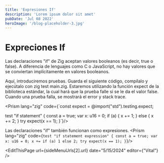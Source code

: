 ```yaml
---
title: 'Expresiones If'
description: 'Lorem ipsum dolor sit amet'
pubDate: 'Jul 08 2022'
heroImage: '/blog-placeholder-3.jpg'
---
```



<div class="flex flex-col gap-y-5 text-white py-8">
<h1 class="text-white py-8">Expreciones If</h1>

Las declaraciones <span class="bg-gray-800 rounded-md px-2 text-purple-400">"if"</span> de Zig aceptan valores booleanos (es decir, <span class="bg-gray-800 rounded-md px-2 text-purple-400">true</span> o <span class="bg-gray-800 rounded-md px-2 text-purple-400">false</span>). A diferencia de lenguajes como C o JavaScript, no hay valores que se conviertan implícitamente en valores booleanos.

Aquí, introduciremos pruebas. Guarda el siguiente código, compílalo y ejecútalo con <span class="bg-gray-800 rounded-md px-2 text-purple-400">zig test main.zig</span>. Estaremos utilizando la función <span class="bg-gray-800 rounded-md px-2 text-green-400">expect</span> de la biblioteca estándar, la cual hará que la prueba falle si se le da el valor <span class="bg-gray-800 rounded-md px-2 text-purple-400">false</span>. Cuando una prueba falla, se mostrará el error y stack trace.

<Prism lang="zig" code={`const expect = @import("std").testing.expect;

test "if statement" {
    const a = true;
    var x: u16 = 0;
    if (a) {
        x += 1;
    } else {
        x += 2;
    }
    try expect(x == 1);
}`}/>

Las declaraciones <span class="bg-gray-800 rounded-md px-2 text-purple-400">"if"</span> también funcionan como expresiones.
<Prism lang="zig" code={`test "if statement expression" {
    const a = true;
    var x: u16 = 0;
    x += if (a) 1 else 2;
    try expect(x == 1);
}`}/>

<EditThisPage  url={sideMenuUrls[2].url} date="5/15/2024" editor={"Vital"} />

<div class="flex w-full justify-between space-x-8">
    <NextButton text={sideMenuUrls[1].label} subText="Anterior" isRight={false} url={sideMenuUrls[1].url}/>
    <NextButton text={sideMenuUrls[3].label} subText="Siguiente" isRight={true} url={sideMenuUrls[3].url}/>
</div>
</div>
